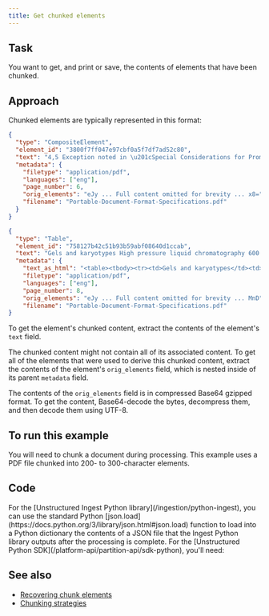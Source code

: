 ```yaml
---
title: Get chunked elements
---
```


## Task

You want to get, and print or save, the contents of elements that have been chunked.

## Approach

Chunked elements are typically represented in this format:

```json
{
  "type": "CompositeElement",
  "element_id": "3800f7ff047e97cbf0a5f7df7ad52c80",
  "text": "4,5 Exception noted in \u201cSpecial Considerations for Promotional Labeling and Advertising Material\u201d\n\n3",
  "metadata": {
    "filetype": "application/pdf",
    "languages": ["eng"],
    "page_number": 6,
    "orig_elements": "eJy ... Full content omitted for brevity ... x8=",
    "filename": "Portable-Document-Format-Specifications.pdf"
  }
}
```

```json
{
  "type": "Table",
  "element_id": "758127b42c51b93b59abf08640d1ccab",
  "text": "Gels and karyotypes High pressure liquid chromatography 600 dpi (8 bit grayscale depth) 300 dpi",
  "metadata": {
    "text_as_html": "<table><tbody><tr><td>Gels and karyotypes</td><td>600 dpi (8 bit grayscale depth)</td></tr><tr><td>High pressure liquid chromatography</td><td>300</td></tr></tbody></table>",
    "filetype": "application/pdf",
    "languages": ["eng"],
    "page_number": 8,
    "orig_elements": "eJy ... Full content omitted for brevity ... MnD",
    "filename": "Portable-Document-Format-Specifications.pdf"
}
```

To get the element's chunked content, extract the contents of the element's `text` field.

The chunked content might not contain all of its associated content. To get all of the elements that were used to derive this chunked content, extract the contents of the element's `orig_elements` field, which is nested inside of its parent `metadata` field.

The contents of the `orig_elements` field is in compressed Base64 gzipped format. To get the content, Base64-decode the bytes, decompress them, and then decode them using UTF-8. 

## To run this example

You will need to chunk a document during processing. This example uses a PDF file chunked into 200- to 300-character elements.

## Code


<AccordionGroup>
    <Accordion title="Ingest Python library">
        For the [Unstructured Ingest Python library](/ingestion/python-ingest), you can use the standard Python 
        [json.load](https://docs.python.org/3/library/json.html#json.load) function to load into a Python dictionary the contents of a JSON 
        file that the Ingest Python library outputs after the processing is complete.
        <GetChunkedElementsIngestPy />
    </Accordion>
    <Accordion title="Python SDK">
        For the [Unstructured Python SDK](/platform-api/partition-api/sdk-python), you'll need:
        <SharedAPIKeyURL />
        <GetChunkedElementsPy />
    </Accordion>
</AccordionGroup>

## See also 

- [Recovering chunk elements](/open-source/core-functionality/chunking#recovering-chunk-elements)
- [Chunking strategies](/platform-api/partition-api/chunking)